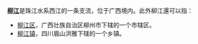 '''[[柳江|柳江]]'''是珠江水系西江的一条支流，位于广西境内。此外柳江還可以指：
* [[柳江区|柳江区]]，{{CHN}}广西壮族自治区柳州市下辖的一个市辖区。
* [[柳江镇|柳江镇]]，{{CHN}}四川眉山洪雅下辖的一个乡镇。
{{disambig|Cat=二字地名消歧义}}